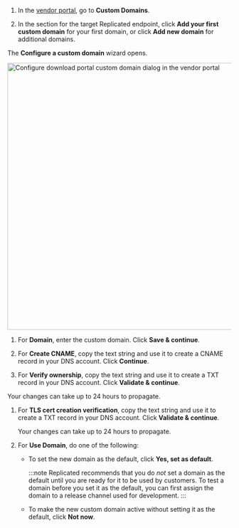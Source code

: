 1. In the [vendor portal](https://vendor.replicated.com), go to **Custom Domains**. 

1. In the section for the target Replicated endpoint, click **Add your first custom domain** for your first domain, or click **Add new domain** for additional domains.

  The **Configure a custom domain** wizard opens.

  <img src="/images/custom-domains-download-configure.png" alt="Configure download portal custom domain dialog in the vendor portal" width="600"/>

1. For **Domain**, enter the custom domain. Click **Save & continue**.

1. For **Create CNAME**, copy the text string and use it to create a CNAME record in your DNS account. Click **Continue**.

1. For **Verify ownership**, copy the text string and use it to create a TXT record in your DNS account. Click **Validate & continue**.

  Your changes can take up to 24 hours to propagate.

1. For **TLS cert creation verification**, copy the text string and use it to create a TXT record in your DNS account. Click **Validate & continue**.

    Your changes can take up to 24 hours to propagate.

1. For **Use Domain**, do one of the following:

   * To set the new domain as the default, click **Yes, set as default**.

     :::note
     Replicated recommends that you do _not_ set a domain as the default until you are ready for it to be used by customers. To test a domain before you set it as the default, you can first assign the domain to a release channel used for development.
     :::

   * To make the new custom domain active without setting it as the default, click **Not now**.